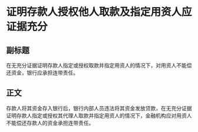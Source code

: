 # 证明存款人授权他人取款及指定用资人应证据充分
## 副标题
在无充分证据证明存款人指定或授权取款并指定用资人的情况下，对用资人不能偿还资金，银行应承担连带责任。
## 正文
存款人将其资金存入银行后，银行内部人员违法将其资金发放贷款，在无充分证据证明存款人指定或授权其代理人取款并指定用资人的情况下，金融机构应对用资人不能偿还存款人的资金承担连带责任。